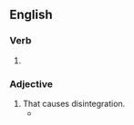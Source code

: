 ==English==

===Verb===
{{head|en|verb form}}

# {{present participle of|en|disintegrate|nocat=1}}

===Adjective===
{{en-adj|-}}

# That causes disintegration.
#* {{quote-book|1=en|year=1981|author=William Irwin Thompson|authorlink=William Irwin Thompson|title=The Time Falling Bodies Take to Light: Mythology, Sexuality and the Origins of Culture|publisher=Rider/Hutchinson & Co.|location=London|page=186|passage=The city did not evolve up from the ground, it descended from Heaven; the ''me's'', the divine laws which constitute the program for civilization, were carried by Inanna from the seat of Enki at Eridu to her beloved Erech (Uruk); without these divine laws, no city can hold together, no wall can stand against the '''disintegrating''' wind of the desert.}}